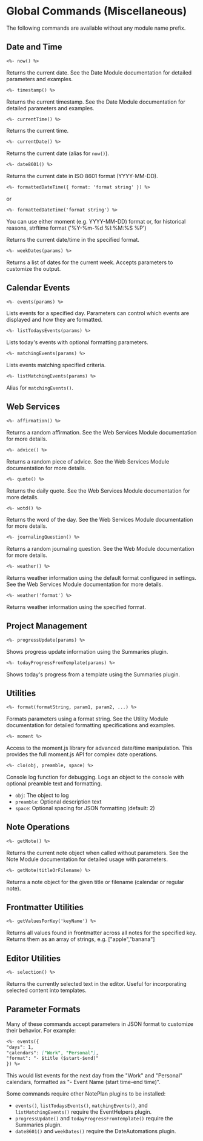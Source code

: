 
# Global Commands (Miscellaneous)

The following commands are available without any module name prefix.

## Date and Time

```markdown
<%- now() %>
```

Returns the current date. See the <Link href="/built-in-modules/templating-modules-date#now">Date Module documentation</Link> for detailed parameters and examples.

```markdown
<%- timestamp() %>
```

Returns the current timestamp. See the <Link href="/built-in-modules/templating-modules-date#timestamp">Date Module documentation</Link> for detailed parameters and examples.

```markdown
<%- currentTime() %>
```

Returns the current time.

```markdown
<%- currentDate() %>
```

Returns the current date (alias for `now()`).

```markdown
<%- date8601() %>
```

Returns the current date in ISO 8601 format (YYYY-MM-DD).

```markdown
<%- formattedDateTime({ format: 'format string' }) %>
```

or

```markdown
<%- formattedDateTime('format string') %>
```
<Callout type="info">
You can use either moment (e.g. YYYY-MM-DD) format or, for historical reasons, strftime format ('%Y-%m-%d %I:%M:%S %P') 
</Callout>

Returns the current date/time in the specified format.

```markdown
<%- weekDates(params) %>
```

Returns a list of dates for the current week. Accepts parameters to customize the output.

## Calendar Events

```markdown
<%- events(params) %>
```

Lists events for a specified day. Parameters can control which events are displayed and how they are formatted.

```markdown
<%- listTodaysEvents(params) %>
```

Lists today's events with optional formatting parameters.

```markdown
<%- matchingEvents(params) %>
```

Lists events matching specified criteria.

```markdown
<%- listMatchingEvents(params) %>
```

Alias for `matchingEvents()`.

## Web Services

```markdown
<%- affirmation() %>
```

Returns a random affirmation. See the <Link href="/built-in-modules/templating-modules-web-services">Web Services Module documentation</Link> for more details.

```markdown
<%- advice() %>
```

Returns a random piece of advice. See the <Link href="/built-in-modules/templating-modules-web-services">Web Services Module documentation</Link> for more details.

```markdown
<%- quote() %>
```

Returns the daily quote. See the <Link href="/built-in-modules/templating-modules-web-services">Web Services Module documentation</Link> for more details.

```markdown
<%- wotd() %>
```

Returns the word of the day. See the <Link href="/built-in-modules/templating-modules-web-services">Web Services Module documentation</Link> for more details.

```markdown
<%- journalingQuestion() %>
```

Returns a random journaling question. See the <Link href="/built-in-modules/templating-modules-web#journalingquestion--string">Web Module documentation</Link> for more details.

```markdown
<%- weather() %>
```

Returns weather information using the default format configured in settings. See the <Link href="/built-in-modules/templating-modules-web-services">Web Services Module documentation</Link> for more details.

```markdown
<%- weather('format') %>
```

Returns weather information using the specified format.

## Project Management

```markdown
<%- progressUpdate(params) %>
```

Shows progress update information using the Summaries plugin.

```markdown
<%- todayProgressFromTemplate(params) %>
```

Shows today's progress from a template using the Summaries plugin.

## Utilities

```markdown
<%- format(formatString, param1, param2, ...) %>
```

Formats parameters using a format string. See the <Link href="/built-in-modules/templating-modules-utility#format">Utility Module documentation</Link> for detailed formatting specifications and examples.

```markdown
<%- moment %>
```

Access to the moment.js library for advanced date/time manipulation. This provides the full moment.js API for complex date operations.

```markdown
<%- clo(obj, preamble, space) %>
```

Console log function for debugging. Logs an object to the console with optional preamble text and formatting.
- `obj`: The object to log
- `preamble`: Optional description text 
- `space`: Optional spacing for JSON formatting (default: 2)

## Note Operations

```markdown
<%- getNote() %>
```

Returns the current note object when called without parameters. See the <Link href="/built-in-modules/templating-modules-note#getnote">Note Module documentation</Link> for detailed usage with parameters.

```markdown
<%- getNote(titleOrFilename) %>
```

Returns a note object for the given title or filename (calendar or regular note).

## Frontmatter Utilities

```markdown
<%- getValuesForKey('keyName') %>
```

Returns all values found in frontmatter across all notes for the specified key. Returns them as an array of strings, e.g. ["apple","banana"]

## Editor Utilities

```markdown
<%- selection() %>
```

Returns the currently selected text in the editor. Useful for incorporating selected content into templates.

## Parameter Formats

Many of these commands accept parameters in JSON format to customize their behavior. For example:

```markdown
<%- events({
"days": 1,
"calendars": ["Work", "Personal"],
"format": "- $title ($start-$end)"
}) %>
```

This would list events for the next day from the "Work" and "Personal" calendars, formatted as "- Event Name (start time-end time)".

<Callout type="warning" title="Plugin Dependencies">
Some commands require other NotePlan plugins to be installed:

- `events()`, `listTodaysEvents()`, `matchingEvents()`, and `listMatchingEvents()` require the EventHelpers plugin.
- `progressUpdate()` and `todayProgressFromTemplate()` require the Summaries plugin.
- `date8601()` and `weekDates()` require the DateAutomations plugin.

</Callout>

